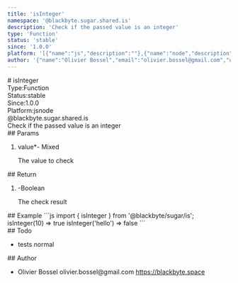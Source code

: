 ```yaml
---
title: 'isInteger'
namespace: '@blackbyte.sugar.shared.is'
description: 'Check if the passed value is an integer'
type: 'Function'
status: 'stable'
since: '1.0.0'
platform: '[{"name":"js","description":""},{"name":"node","description":""}]'
author: '{"name":"Olivier Bossel","email":"olivier.bossel@gmail.com","url":"https://blackbyte.space"}'
---
```

<div class="docmap -mdx">
# isInteger
<div class="docmap_metas">
<div class="docmap_type"><span class="docmap_type-label">Type:</span><span class="docmap_type-value">Function</span></div>
<div class="docmap_status"><span class="docmap_status-label">Status:</span><span class="docmap_status-value -stable">stable</span></div>
<div class="docmap_since"><span class="docmap_since-label">Since:</span><span class="docmap_since-value">1.0.0</span></div>
<div class="docmap_platform"><span class="docmap_platform-label">Platform:</span><span class="docmap_platform-value -js">js</span><span class="docmap_platform-value -node">node</span></div>
</div>
<div class="docmap_namespace">@blackbyte.sugar.shared.is</div>
<div class="docmap_description typo-lead typo-format">
Check if the passed value is an integer
</div>
<div class="docmap_params">
## Params
<ol class="docmap_list">
<li class="docmap_item">
<span class="docmap_name">value<span class="docmap_required">*</span></span><span class="docmap_default">-</span> <span class="docmap_type">Mixed</span>
<p class="docmap_description">The value to check</p>
</li>
</ol>
</div>
<div class="docmap_return">
## Return
<ol class="docmap_list">
<li class="docmap_item">
<span class="docmap_default">-</span><span class="docmap_type">Boolean</span>
<p class="docmap_description">The check result</p>
</li>
</ol>
</div>
<div class="docmap_examples">
## Example
<s-code language="js" header>
```js
import { isInteger } from '@blackbyte/sugar/is';
isInteger(10) => true
isInteger('hello') => false
```
</s-code>
</div>
<div class="docmap_todo">
## Todo
<ul class="docmap_list">
<li class="docmap_item">
<span class="docmap_description">tests</span>
<span class="docmap_priority -normal">normal</span>
</li>
</ul>
</div>
<div class="docmap_author">
## Author
<ul class="docmap_list">
<li class="docmap_item">
<span class="docmap_name">Olivier Bossel</span>
<span class="docmap_email">olivier.bossel@gmail.com</span>
<a href="https://blackbyte.space" target="_blank" class="docmap_url">https://blackbyte.space</a>
</li>
</ul>
</div>
</div>